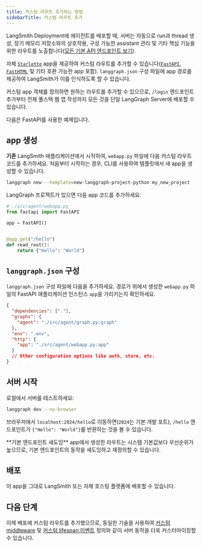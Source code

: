 ```yaml
---
title: 커스텀 라우트 추가하는 방법
sidebarTitle: 커스텀 라우트 추가
---
```

LangSmith Deployment에 에이전트를 배포할 때, 서버는 자동으로 run과 thread 생성, 장기 메모리 저장소와의 상호작용, 구성 가능한 assistant 관리 및 기타 핵심 기능을 위한 라우트를 노출합니다([모든 기본 API 엔드포인트 보기](/langsmith/server-api-ref)).

자체 [`Starlette`](https://www.starlette.io/applications/) app을 제공하여 커스텀 라우트를 추가할 수 있습니다([`FastAPI`](https://fastapi.tiangolo.com/), [`FastHTML`](https://fastht.ml/) 및 기타 호환 가능한 app 포함). `langgraph.json` 구성 파일에 app 경로를 제공하여 LangSmith가 이를 인식하도록 할 수 있습니다.

커스텀 app 객체를 정의하면 원하는 라우트를 추가할 수 있으므로, `/login` 엔드포인트 추가부터 전체 풀스택 웹 앱 작성까지 모든 것을 단일 LangGraph Server에 배포할 수 있습니다.

다음은 FastAPI를 사용한 예제입니다.

## app 생성

**기존** LangSmith 애플리케이션에서 시작하여, `webapp.py` 파일에 다음 커스텀 라우트 코드를 추가하세요. 처음부터 시작하는 경우, CLI를 사용하여 템플릿에서 새 app을 생성할 수 있습니다.

```bash
langgraph new --template=new-langgraph-project-python my_new_project
```

LangGraph 프로젝트가 있으면 다음 app 코드를 추가하세요:

```python {highlight={4}}
# ./src/agent/webapp.py
from fastapi import FastAPI

app = FastAPI()


@app.get("/hello")
def read_root():
    return {"Hello": "World"}

```

## `langgraph.json` 구성

`langgraph.json` 구성 파일에 다음을 추가하세요. 경로가 위에서 생성한 `webapp.py` 파일의 FastAPI 애플리케이션 인스턴스 `app`을 가리키는지 확인하세요.

```json
{
  "dependencies": ["."],
  "graphs": {
    "agent": "./src/agent/graph.py:graph"
  },
  "env": ".env",
  "http": {
    "app": "./src/agent/webapp.py:app"
  }
  // Other configuration options like auth, store, etc.
}
```

## 서버 시작

로컬에서 서버를 테스트하세요:

```bash
langgraph dev --no-browser
```

브라우저에서 `localhost:2024/hello`로 이동하면(`2024`는 기본 개발 포트), `/hello` 엔드포인트가 `{"Hello": "World"}`를 반환하는 것을 볼 수 있습니다.

<Note>
**기본 엔드포인트 섀도잉**
app에서 생성한 라우트는 시스템 기본값보다 우선순위가 높으므로, 기본 엔드포인트의 동작을 섀도잉하고 재정의할 수 있습니다.
</Note>

## 배포

이 app을 그대로 LangSmith 또는 자체 호스팅 플랫폼에 배포할 수 있습니다.

## 다음 단계

이제 배포에 커스텀 라우트를 추가했으므로, 동일한 기술을 사용하여 [커스텀 middleware](/langsmith/custom-middleware) 및 [커스텀 lifespan 이벤트](/langsmith/custom-lifespan) 정의와 같이 서버 동작을 더욱 커스터마이징할 수 있습니다.